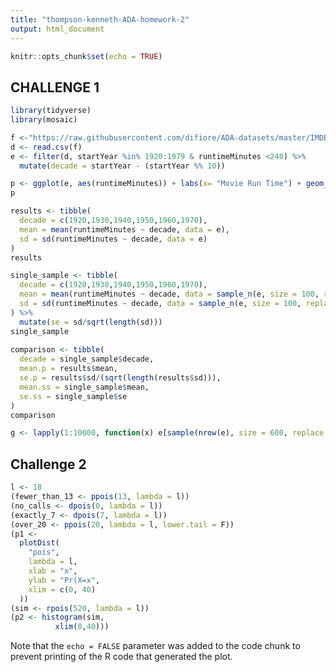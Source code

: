 ```yaml
---
title: "thompson-kenneth-ADA-homework-2"
output: html_document
---
```


```r
knitr::opts_chunk$set(echo = TRUE)
```

## CHALLENGE 1

```r

library(tidyverse)
library(mosaic)

f <-"https://raw.githubusercontent.com/difiore/ADA-datasets/master/IMDB-movies.csv"
d <- read.csv(f)
e <- filter(d, startYear %in% 1920:1979 & runtimeMinutes <240) %>%
  mutate(decade = startYear - (startYear %% 10))

p <- ggplot(e, aes(runtimeMinutes)) + labs(x= "Movie Run Time") + geom_histogram() + facet_wrap( ~ decade)
p

results <- tibble(
  decade = c(1920,1930,1940,1950,1960,1970),
  mean = mean(runtimeMinutes ~ decade, data = e), 
  sd = sd(runtimeMinutes ~ decade, data = e)
)
results

single_sample <- tibble(
  decade = c(1920,1930,1940,1950,1960,1970),
  mean = mean(runtimeMinutes ~ decade, data = sample_n(e, size = 100, replace = FALSE)),
  sd = sd(runtimeMinutes ~ decade, data = sample_n(e, size = 100, replace = FALSE))
) %>% 
  mutate(se = sd/sqrt(length(sd)))
single_sample
                        
comparison <- tibble(
  decade = single_sample$decade,
  mean.p = results$mean,
  se.p = results$sd/(sqrt(length(results$sd))),
  mean.ss = single_sample$mean,
  se.ss = single_sample$se
)
comparison

g <- lapply(1:10000, function(x) e[sample(nrow(e), size = 600, replace = F),])

```

## Challenge 2

```r
l <- 18
(fewer_than_13 <- ppois(13, lambda = l))
(no_calls <- dpois(0, lambda = l))
(exactly_7 <- dpois(7, lambda = l))  
(over_20 <- ppois(20, lambda = l, lower.tail = F))
(p1 <-
  plotDist(
    "pois",
    lambda = l,
    xlab = "x",
    ylab = "Pr(X=x",
    xlim = c(0, 40)
  ))
(sim <- rpois(520, lambda = l))
(p2 <- histogram(sim,
          xlim(0,40)))

```

Note that the `echo = FALSE` parameter was added to the code chunk to prevent printing of the R code that generated the plot.
